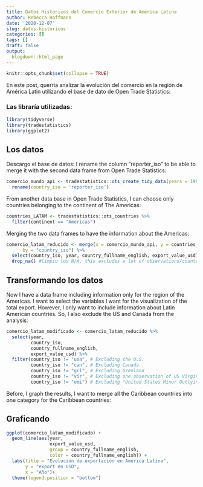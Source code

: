 ```yaml
---
title: Datos Historicos del Comercio Exterior de América Latina
author: Rebecca Hoffmann
date: '2020-12-07'
slug: datos-historicos
categories: []
tags: []
draft: false
output:
  blogdown::html_page
---
```


```r
knitr::opts_chunk$set(collapse = TRUE)
```

En este post, querría analizar la evolución del comercio en la región de América Latin utilizando el base de dato de Open Trade Statistics:

### Las libraría utilizadas:

```r
library(tidyverse)
library(tradestatistics)
library(ggplot2)
```
## Los datos
Descargo el base de datos:
I rename the column "reporter_iso" to be able to merge it with the second data frame from Open Trade Statistics:
```r
comercio_mundo_api <- tradestatistics::ots_create_tidy_data(years = 1980:2018, reporters = "all", partners = "all") %>%
  rename(country_iso = 'reporter_iso')
```

From another data base in Open Trade Statistics, I can choose only countries belonging to the continent of The Americas:

```r
countries_LATAM <- tradestatistics::ots_countries %>%
  filter(continent == "Americas") 
```

Merging the two data frames to have the information about the Americas:
```r
comercio_latam_reducido <- merge(x = comercio_mundo_api, y = countries_LATAM,
      by = "country_iso") %>%
  select(country_iso, year, country_fullname_english, export_value_usd) %>%
  drop_na() #limpio los N/A, this excludes a lot of observations/countries - I need to check this again
```

## Transformando los datos
Now I have a data frame including information only for the region of the Americas.
I want to select the variables I want for the visualization of the total export. However, I only want to include information about Latin American countries. So, I also exclude the US and Canada from the analysis:
```r
comercio_latam_modificado <- comercio_latam_reducido %>%
  select(year, 
         country_iso, 
         country_fullname_english, 
         export_value_usd) %>%
  filter(country_iso != "usa", # Excluding the U.S.
         country_iso != "can", # Excluding Canada
         country_iso != "grl", # Excluding Grenland
         country_iso != "vir", # Excluding one observation of US Virgin Islands
         country_iso != "umi") # Excluding "United States Minor Outlying Islands"

```

Before, I graph the results, I want to merge all the Caribbean countries into one category for the Caribbean countries:

## Graficando
```r
ggplot(comercio_latam_modificado) +
  geom_line(aes(year,
                export_value_usd,
                group = country_fullname_english,
                color = country_fullname_english)) +
  labs(title = "Evolución de exportación en América Latina",
       y = "export en USD",
       x = "Año")+
  theme(legend.position = "bottom")
```